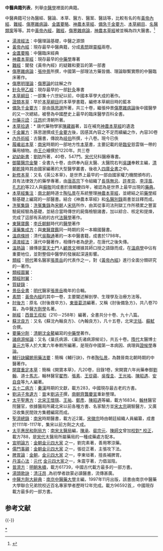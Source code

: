 '''中醫典籍列表'''，列舉[[中醫學|中醫學]]裡面的典籍。

中醫典籍可分為醫經、醫論、本草、醫方、醫案、醫話等，比較有名的有[[黃帝內經|黃帝內經]]、[[難經|難經]]、[[傷寒雜病論|傷寒雜病論]]、[[金匱要略|金匱要略]]、[[神農本草經|神農本草經]]、[[備急千金要方|備急千金要方]]、[[本草綱目|本草綱目]]、[[名醫類案|名醫類案]]等等。其中[[黃帝內經|黃帝內經]]，[[難經|難經]]，[[傷寒雜病論|傷寒雜病論]]，[[神農本草經|神農本草經]]被並稱為四大醫書。<ref>{{Cite web |url=http://bbs.oldrain.com/dispbbs.asp?boardid=6&Id=166214 |title=存档副本 |accessdate=2010-10-22 |archive-date=2016-03-08 |archive-url=https://web.archive.org/web/20160308012053/http://bbs.oldrain.com/dispbbs.asp?boardid=6&id=166214 |dead-url=yes }}</ref>
* [[湯液經法|湯液經法]]：中醫理論基礎，中醫之源頭
* [[黃帝內經|黃帝內經]]：現存最早中醫典籍，分成[[素問|素問]]跟[[靈樞|靈樞]]兩卷。
* [[金匱要略|金匱要略]]：中醫臨床經典
* [[神農本草經|神農本草經]]：現存最早的[[中藥學|中藥學]]專著
* [[難經|難經]]：闡發《黃帝內經》的疑難和要旨的第一部書
* [[傷寒雜病論|傷寒雜病論]]：[[張仲景|張仲景]]所撰，中國第一部理法方藥皆備、理論聯繫實際的中醫臨床著作。
* [[傷寒明理論|傷寒明理論]]：[[傷寒論|傷寒論]]的註解之作
* [[針灸甲乙經|針灸甲乙經]]：現存最早的一部[[針灸|針灸]]專書
* [[本草綱目|本草綱目]]：一部集十六世紀以前，中國本草學大成的著作。
* [[證類本草|證類本草]]：早於[[本草綱目|本草綱目]]的本草學書籍，編修本草綱目時的藍本
* [[備急千金要方|備急千金要方]]：是由[[孫思邈|孫思邈]]所著，共三十卷，繼張仲景[[傷寒雜病論|傷寒雜病論]]後中國醫學的又一次總結，被譽為中國歷史上最早的臨床醫學百科全書。
* [[勿藥元詮|勿藥元詮]]：[[汪昂|汪昂]]於清朝所著。
* [[本草拾遺|本草拾遺]]：* 唐代藥物學家[[陳藏器|陳藏器]]著，旨在補充[[神農本草經|神農本草經]]的遺逸
* [[千金翼方|千金翼方]]：孫思邈撰成[[千金要方|千金要方]]後，因感其內容之不足而續編之作，內容30卷
* [[內外術經|內外術經]]：古醫書，傳說為[[岐伯|岐伯]]所撰，十八卷。現今已佚
* [[履巉岩本草|履巉岩本草]]：[[南宋|南宋]]時期的一部地方性[[本草|本草]]書，主要記載的是[[臨安|臨安]]慈雲嶺一帶的藥用植物。由[[王介|王介]]繪撰於1220年。共三卷
* [[幼幼新書|幼幼新書]]：[[劉昉|劉昉]]所著，40卷，547門。[[宋代|宋代]]兒科醫療專書。
* [[御纂醫宗金鑒|御纂醫宗金鑒]]：全書九十卷，由供奉內庭太醫、太醫院右判[[吳謙|吳謙]]奉敕主編，[[清朝|清朝]][[乾隆|乾隆]]時其由國家編著的大型醫學叢書，後收入[[四庫全書|四庫全書]]之中。
* [[新修本草|新修本草]]：又名《英公本草》，是世界上最早的一部由國家權力機關頒布的，具有法律效力的藥學專著，由[[唐高宗|唐高宗]]下令組織了[[長孫無忌|長孫無忌]]、[[許孝崇|許孝崇]]、[[李淳風|李淳風]]、[[孔志約|孔志約]]等22人與[[蘇敬|蘇敬]]同成書於唐顯慶四年，被認為是世界上最早出現的[[藥典|藥典]]。
* [[本草經集注|本草經集注]]：[[南北朝|南北朝]]時道士[[陶弘景|陶弘景]]在系統整理[[神農本草經|神農本草經]]，並總結之前[[藥學|藥學]]經驗基礎上編寫的一部醫書。結合《神農本草經》和[[名醫別錄|名醫別錄]]兩書並註釋而成。
* [[洗冤集錄|洗冤集錄]]：[[洗冤集錄|洗冤集錄]]為[[宋朝|宋朝]]人[[宋慈|宋慈]]所作，由其從事司法刑獄工作所積累之豐富驗屍經驗為基礎，並結合當時傳世的屍傷檢驗諸書，加以綜合、核定和提煉，完成了這部有系統的古代[[法醫學|法醫學]]著作。
* [[東醫寶鑑|東醫寶鑑]]：[[李氏朝鮮|李氏朝鮮]]時代的[[醫學|醫學]]著作
* [[漢藥集成方|漢藥集成方]]：與[[東醫寶鑑|東醫寶鑑]]同一時期的另一本韓國醫書。
* [[溫病條辨|溫病條辨]]：清代[[吳鞠通|吳鞠通]]著的一本中醫書籍，成書於1798年。
* [[湯液經法|湯液經法]]：漢代中醫著作，相傳作者為[[伊尹|伊尹]]，在唐代之後失傳。
* [[溫熱論|溫熱論]]：據傳是[[葉天士|葉天士]]門人[[顧景文|顧景文]]根據其師口授之語錄而成，在[[溫病學|溫病學]]中佔有重要地位，並對整個中醫學的發展起深遠影響。
* [[類經|類經]]：[[明代|明代]]著名醫家[[張景岳|張景岳]]的代表作之一，對《[[黃帝內經|黃帝內經]]》進行全面分類研究的一著作。
* [[類經圖翼|類經圖翼]]：
* [[類經附翼|類經附翼]]：
* [[質疑錄|質疑錄]]：
* [[景岳全書|景岳全書]]：[[明代|明代]]醫家[[張景岳|張景岳]]晚年的合輯。
* [[素問|素問]]：[[黃帝內經|黃帝內經]]的其中一卷，主要闡述解剖學、生理學及治療方法等。
* [[肘後方|肘後方]]：原名《肘後救卒方》，[[東晉|東晉]][[葛洪|葛洪]]編著，又稱《肘後備急方》，共八卷70篇，為中醫[[方劑學|方劑學]]名著。
* [[脈經|脈經]]：[[西晉|西晉]][[王叔和|王叔和]]（210－258年）編著，全書共分十卷、九十八篇。
* [[蘇沈良方|蘇沈良方]]：又名《蘇沈內翰良方》、《內翰良方》，凡十五卷，北宋[[沈括|沈括]]、[[蘇軾|蘇軾]]合撰。
* [[要藥分劑|要藥分劑]]：[[清朝|清朝]][[沈金鰲|沈金鰲]]編寫的[[中藥學|中藥學]]著作。
* [[諸病源候論|諸病源候論]]：又名《巢氏病源、《巢氏诸病源候论》，共五十卷。[[隋代|隋代]]太醫博士[[巢元方|巢元方]]等人於大業六年奉敕所編著，是現存中國第一本病因、病理與[[證候學|證候學]]專論。
* [[輔行訣臟腑用藥法要|輔行訣臟腑用藥法要]]：簡稱《輔行訣》，作者[[陶弘景|陶弘景]]，為魏晉南北朝時期的中醫著作。
* [[開寶重定本草|開寶重定本草]]：簡稱《開寶本草》，凡20卷，目錄1卷，宋開寶六年尚藥奉御[[劉翰|劉翰]]、道士[[馬志|馬志]]，翰林醫官[[翟煦|翟煦]]、[[張素|張素]]、[[王從蘊|王從蘊]]、[[吳復圭|吳復圭]]、[[王光祐|王光祐]]、[[陳昭遇|陳昭遇]]、[[安自良|安自良]]等九人編著。
* [[五十二病方|五十二病方]]：[[秦|秦]][[漢|漢]]時期的文獻，載方283，中國現存最古老的方書。
* [[劉涓子鬼遺方|劉涓子鬼遺方]]：[[晉|晉]]末[[劉涓子|劉涓子]]撰，[[南朝齊|南朝齊]][[龔慶宣|龔慶宣]]重新整理。
* [[太平聖惠方|太平聖惠方]]：[[北宋|北宋]][[王懷隱|王懷隱]]、[[王祐|王祐]]、[[鄭彥|鄭彥]]、[[陳昭遇|陳昭遇]]等編，載方16834，[[翰林|翰林]]醫官院醫官，依據醫局所藏北宋以前各種方書、名家驗方並[[宋太宗|宋太宗]]親驗醫方，又廣泛收集民間效方集體編寫而成。
* [[聖濟總錄|聖濟總錄]]：[[南宋|南宋]]時期醫書，載方近2萬，[[宋徽宗|宋徽宗]]時由朝廷組織人員編纂，成書於1111年-1117年，集宋以前方劑之大成。
* [[太平惠民和劑局方|太平惠民和劑局方]]：[[南宋|南宋]][[太醫局|太醫局]]編，[[陳承|陳承]]、[[裴宗元|裴宗元]]、[[陳師文|陳師文]]曾加[[校對*_校正|校對* 校正]]，載方788，是[[宋代|宋代]]太醫局所屬藥局的一種成藥處方配本。
* [[宣明論方|宣明論方]]：[[金朝|金朝]][[金元四大家|金元四大家]] 之一，劉完素著，善用寒涼藥。 
* [[儒門事親|儒門事親]]：[[金朝|金朝]][[金元四大家|金元四大家]] 之一，張從正著，主張攻下法。
* [[脾胃論|脾胃論]]：[[金朝|金朝]]，[[金元四大家|金元四大家]] 之一，李東垣著，擅長補脾胃。 
* [[丹溪心法|丹溪心法]]：[[元代|元代]] [[金元四大家|金元四大家]]之一，朱震亨著，力倡滋陰。 
* [[普濟方|普濟方]]：[[明朝|明朝]][[朱橚|朱橚]]，載方61739，中國古代載方最多的一部方書。
* [[湯頭歌訣|湯頭歌訣]]：[[清|清]][[汪昂|汪昂]] ,為初學者啟蒙必讀醫書，流傳甚廣。
* [[中醫方劑大辭典|中醫方劑大辭典]]：[[南京中醫藥大學|南京中醫藥大學]]主編，1997年11月出版，該書由南京中醫藥大學聯合兄弟院校近百名專家學者歷時12年完成。載方96592首,，中國現存載方最多的一部方書。

== 参考文献 ==
{{Reflist}}

{{-}}
{{中医经典}}

[[Category:中醫典籍|*]]